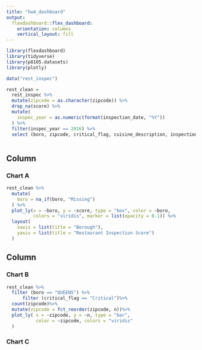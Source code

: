```yaml
---
title: "hw4_dashboard"
output: 
  flexdashboard::flex_dashboard:
    orientation: columns
    vertical_layout: fill
---
```


```r
library(flexdashboard)
library(tidyverse)
library(p8105.datasets)
library(plotly)
```

```r
data("rest_inspec")

rest_clean =
  rest_inspec %>%
  mutate(zipcode = as.character(zipcode)) %>%
  drop_na(score) %>%
  mutate(
    inspec_year = as.numeric(format(inspection_date, "%Y"))
  ) %>%
  filter(inspec_year == 2016) %>%
  select (boro, zipcode, critical_flag, cuisine_description, inspection_date, inspec_year, score)
```

```r

```


Column {data-width=650}
-----------------------------------------------------------------------

### Chart A

```r
rest_clean %>%
  mutate(
    boro = na_if(boro, "Missing") 
  ) %>%
  plot_ly(x = ~boro, y = ~score, type = "box", color = ~boro, 
          colors = "viridis", marker = list(opacity = 0.1)) %>%
  layout(
    xaxis = list(title = "Borough"),
    yaxis = list(title = "Restaurant Inspection Score")
  )
```

Column {data-width=350}
-----------------------------------------------------------------------

### Chart B

```r
rest_clean %>%
  filter (boro == "QUEENS") %>%
      filter (critical_flag == "Critical")%>%
  count(zipcode)%>%
  mutate(zipcode = fct_reorder(zipcode, n))%>%
  plot_ly( x = ~zipcode, y = ~n, type = "bar", 
           color = ~zipcode, colors = "viridis"
  )
```

### Chart C

```r

```

